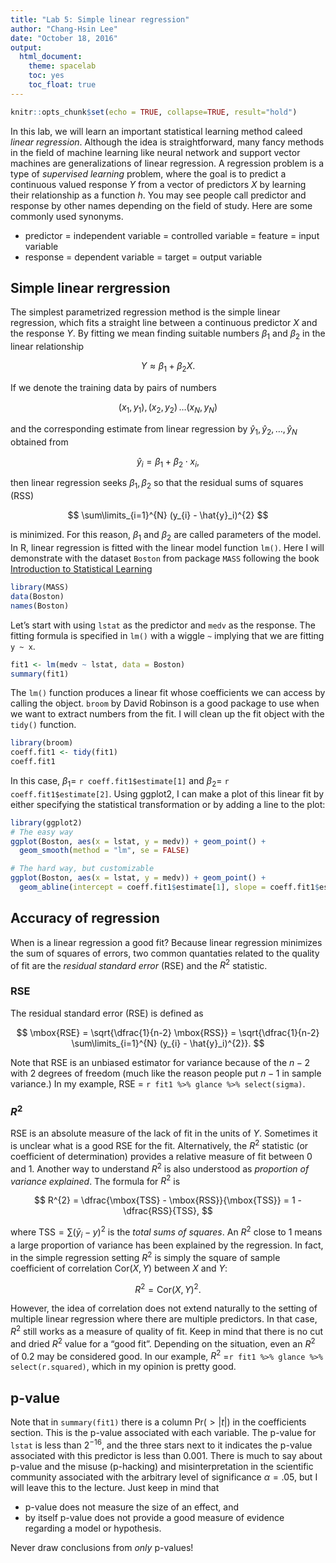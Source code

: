 ```yaml
---
title: "Lab 5: Simple linear regression"
author: "Chang-Hsin Lee"
date: "October 18, 2016"
output: 
  html_document:
    theme: spacelab
    toc: yes
    toc_float: true
---
```

  
```r
knitr::opts_chunk$set(echo = TRUE, collapse=TRUE, result="hold")
```

In this lab, we will learn an important statistical learning method caleed *linear regression*. Although the idea is straightforward, many fancy methods in the field of machine learning like neural network and support vector machines are generalizations of linear regression. A regression problem is a type of *supervised learning* problem, where the goal is to predict a continuous valued response $Y$ from a vector of predictors $X$ by learning their relationship as a function $h$. You may see people call predictor and response by other names depending on the field of study. Here are some commonly used synonyms.

* predictor = independent variable = controlled variable = feature = input variable
* response = dependent variable = target = output variable

## Simple linear rergression

The simplest parametrized regression method is the simple linear regression, which fits a straight line between a continuous predictor $X$ and the response $Y$. By fitting we mean finding suitable numbers $\beta_{1}$ and $\beta_{2}$ in the linear relationship 

$$ Y \approx \beta_{1} + \beta_{2} X.$$

If we denote the training data by pairs of numbers

$$ (x_1,y_1), \, (x_2,y_2) \, \ldots (x_N,y_N) $$

and the corresponding estimate from linear regression by $\hat{y}_1, \hat{y}_2, \ldots , \hat{y}_N$ obtained from

$$ \hat{y}_i = \beta_1 + \beta_2 \cdot x_i,$$ 

then linear regression seeks $\beta_1, \beta_2$ so that the residual sums of squares (RSS)

$$ \sum\limits_{i=1}^{N} (y_{i} - \hat{y}_i)^{2} $$ 

is minimized. For this reason, $\beta_{1}$ and $\beta_{2}$ are called parameters of the model. In R, linear regression is fitted with the linear model function ```lm()```. Here I will demonstrate with the dataset ```Boston``` from package ```MASS``` following the book [Introduction to Statistical Learning](http://www-bcf.usc.edu/~gareth/ISL/)

```r
library(MASS)
data(Boston)
names(Boston)
```

Let's start with using ```lstat``` as the predictor and ```medv``` as the response. The fitting formula is specified in ```lm()``` with a wiggle ```~``` implying that we are fitting ```y ~ x```.
```r
fit1 <- lm(medv ~ lstat, data = Boston)
summary(fit1)
```

The ```lm()``` function produces a linear fit whose coefficients we can access by calling the object. ```broom``` by David Robinson is a good package to use when we want to extract numbers from the fit. I will clean up the fit object with the ```tidy()``` function.

```r
library(broom)
coeff.fit1 <- tidy(fit1)
coeff.fit1
```

In this case, $\beta_{1}=$ ```r coeff.fit1$estimate[1]``` and $\beta_{2}=$ ```r coeff.fit1$estimate[2]```. Using ggplot2, I can make a plot of this linear fit by either specifying the statistical transformation or by adding a line to the plot:
```r
library(ggplot2)
# The easy way
ggplot(Boston, aes(x = lstat, y = medv)) + geom_point() +
  geom_smooth(method = "lm", se = FALSE)
```
```r
# The hard way, but customizable
ggplot(Boston, aes(x = lstat, y = medv)) + geom_point() +
  geom_abline(intercept = coeff.fit1$estimate[1], slope = coeff.fit1$estimate[2])
```


## Accuracy of regression

When is a linear regression a good fit? Because linear regression minimizes the sum of squares of errors, two common quantaties related to the quality of fit are the *residual standard error* (RSE) and the $R^{2}$ statistic.

### RSE

The residual standard error (RSE) is defined as

$$ \mbox{RSE} = \sqrt{\dfrac{1}{n-2} \mbox{RSS}} = \sqrt{\dfrac{1}{n-2} \sum\limits_{i=1}^{N} (y_{i} - \hat{y}_i)^{2}}. $$

Note that RSE is an unbiased estimator for variance because of the $n-2$ with 2 degrees of freedom (much like the reason people put $n-1$ in sample variance.) In my example, RSE = ```r fit1 %>% glance %>% select(sigma)```.



### $R^{2}$

RSE is an absolute measure of the lack of fit in the units of $Y$. Sometimes it is unclear what is a good RSE for the fit. Alternatively, the $R^{2}$ statistic (or coefficient of determination) provides a relative measure of fit between 0 and 1. Another way to understand $R^{2}$ is also understood as *proportion of variance explained*. The formula for $R^{2}$ is

$$ R^{2} = \dfrac{\mbox{TSS} - \mbox{RSS}}{\mbox{TSS}} = 1 - \dfrac{RSS}{TSS}, $$

where $\mbox{TSS} = \sum(\bar{y}_{i} - y)^{2}$ is the *total sums of squares*. An $R^{2}$ close to 1 means a large proportion of variance has been explained by the regression. In fact, in the simple regression setting $R^{2}$ is simply the square of sample coefficient of correlation $\mbox{Cor}(X,Y)$ between $X$ and $Y$:

$$ R^{2} = \mbox{Cor}(X,Y)^{2}.$$

However, the idea of correlation does not extend naturally to the setting of multiple linear regression where there are multiple predictors. In that case, $R^{2}$ still works as a measure of quality of fit. Keep in mind that there is no cut and dried $R^{2}$ value for a "good fit". Depending on the situation, even an $R^{2}$ of 0.2 may be considered good. In our example, $R^{2}$ =```r fit1 %>% glance %>% select(r.squared)```, which in my opinion is pretty good.
 
## p-value

Note that in ```summary(fit1)``` there is a column $\mbox{Pr}(>|t|)$ in the coefficients section. This is the p-value associated with each variable. The p-value for ```lstat``` is less than $2^{-16}$, and the three stars next to it indicates the p-value associated with this predictor is less than 0.001. There is much to say about p-value and the misuse (p-hacking) and misinterpretation in the scientific community associated with the arbitrary level of significance $\alpha =  .05$, but I will leave this to the lecture. Just keep in mind that

* p-value does not measure the size of an effect, and
* by itself p-value does not provide a good measure of evidence regarding a model or hypothesis.

Never draw conclusions from *only* p-values!



